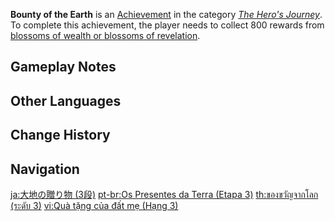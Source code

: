 {{Achievement Infobox
|title        = Bounty of the Earth
|id           = 80025
|order id     = 0025
|category     = The Hero's Journey
|description  = Collect 800 rewards from [[Ley Line Blossom|blossoms of wealth or blossoms of revelation]].
|requirements = Unlike the [[Battle Pass]] weekly mission, the rewards must be collected using [[Resin]].
|primogems    = 20
|tracking     = 
|topic        = 
|set          = Bounty of the Earth
|tier         = 3
|tiers_total  = 3
}}
'''Bounty of the Earth''' is an [[Achievement]] in the category ''[[The Hero's Journey]]''. To complete this achievement, the player needs to collect 800 rewards from [[Ley Line Blossom|blossoms of wealth or blossoms of revelation]].

==Gameplay Notes==
{{Transclude|Bounty of the Earth|Gameplay Notes}}
<!--
==Trivia==

==Video Guides==
{{EVT
|video1   = 
|caption1 = 
}}
-->
==Other Languages==
{{Transclude|Bounty of the Earth|Other Languages}}

==Change History==
{{Change History|1.0}}
<!--
==References==
{{Reflist}}
-->
==Navigation==
{{Achievement Navbox}}

[[ja:大地の贈り物 (3段)]]
[[pt-br:Os Presentes da Terra (Etapa 3)]]
[[th:ของขวัญจากโลก (ระดับ 3)]]
[[vi:Quà tặng của đất mẹ (Hạng 3)]]
